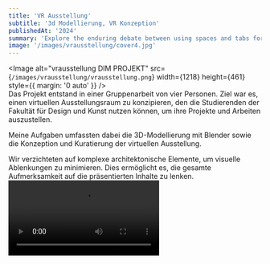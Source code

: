```yaml
---
title: 'VR Ausstellung'
subtitle: '3d Modellierung, VR Konzeption'
publishedAt: '2024'
summary: 'Explore the enduring debate between using spaces and tabs for code indentation, and why this choice matters more than you might think.'
image: '/images/vrausstellung/cover4.jpg'
---
```

<Image
  alt="vrausstellung DIM PROJEKT"
  src={`/images/vrausstellung/vrausstellung.png`}
  width={1218}
  height={461}
  style={{ margin: '0 auto' }}
/>
<br/>
Das Projekt entstand in einer Gruppenarbeit von vier Personen. 
Ziel war es, einen virtuellen Ausstellungsraum zu konzipieren, den die Studierenden 
der Fakultät für Design und Kunst nutzen können, um ihre Projekte und Arbeiten auszustellen.

Meine Aufgaben umfassten dabei die 3D-Modellierung mit Blender sowie die Konzeption und 
Kuratierung der virtuellen Ausstellung.

Wir verzichteten auf komplexe architektonische Elemente, um visuelle Ablenkungen
 zu minimieren. Dies ermöglicht es, die gesamte Aufmerksamkeit auf die präsentierten 
 Inhalte zu lenken. 
 <br />
<video className="h-full w-full" controls>
      <source src="/videos/dimvideo.mp4" type="video/mp4" />
      Your browser does not support the video tag.
    </video>
